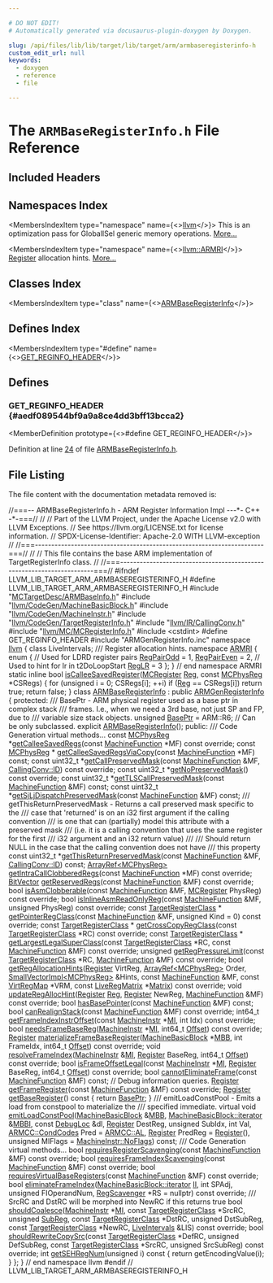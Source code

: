 ```yaml
---

# DO NOT EDIT!
# Automatically generated via docusaurus-plugin-doxygen by Doxygen.

slug: /api/files/lib/lib/target/lib/target/arm/armbaseregisterinfo-h
custom_edit_url: null
keywords:
  - doxygen
  - reference
  - file

---
```





# The `ARMBaseRegisterInfo.h` File Reference

<DoxygenPage pluginConfig={pluginConfig}>



## Included Headers

<IncludesList>
<IncludesListItem
  filePath="MCTargetDesc/ARMBaseInfo.h"
  permalink="/docs/api/files/lib/lib/target/lib/target/arm/lib/target/arm/mctargetdesc/armbaseinfo-h"
  isLocal="true" />
<IncludesListItem
  filePath="llvm/CodeGen/MachineBasicBlock.h"
  permalink="/docs/api/files/include/include/llvm/include/llvm/codegen/machinebasicblock-h"
  isLocal="true" />
<IncludesListItem
  filePath="llvm/CodeGen/MachineInstr.h"
  permalink="/docs/api/files/include/include/llvm/include/llvm/codegen/machineinstr-h"
  isLocal="true" />
<IncludesListItem
  filePath="llvm/CodeGen/TargetRegisterInfo.h"
  permalink="/docs/api/files/include/include/llvm/include/llvm/codegen/targetregisterinfo-h"
  isLocal="true" />
<IncludesListItem
  filePath="llvm/IR/CallingConv.h"
  permalink="/docs/api/files/include/include/llvm/include/llvm/ir/callingconv-h"
  isLocal="true" />
<IncludesListItem
  filePath="llvm/MC/MCRegisterInfo.h"
  permalink="/docs/api/files/include/include/llvm/include/llvm/mc/mcregisterinfo-h"
  isLocal="true" />
<IncludesListItem
  filePath="cstdint"
  permalink=""
  isLocal="false" />
<IncludesListItem
  filePath="ARMGenRegisterInfo.inc"
  permalink=""
  isLocal="true" />
</IncludesList>

## Namespaces Index

<MembersIndex>

<MembersIndexItem
  type="namespace"
  name={<><a href="/docs/api/namespaces/llvm">llvm</a></>}>
This is an optimization pass for GlobalISel generic memory operations. <a href="/docs/api/namespaces/llvm/#details">More...</a>
</MembersIndexItem>

<MembersIndexItem
  type="namespace"
  name={<><a href="/docs/api/namespaces/llvm/armri">llvm::ARMRI</a></>}>
<a href="/docs/api/classes/llvm/register">Register</a> allocation hints. <a href="/docs/api/namespaces/llvm/armri/#details">More...</a>
</MembersIndexItem>

</MembersIndex>

## Classes Index

<MembersIndex>

<MembersIndexItem
  type="class"
  name={<><a href="/docs/api/classes/llvm/armbaseregisterinfo">ARMBaseRegisterInfo</a></>}>
</MembersIndexItem>

</MembersIndex>

## Defines Index

<MembersIndex>

<MembersIndexItem
  type="#define"
  name={<><a href="#aedf089544bf9a9a8ce4dd3bff13bcca2">GET&#95;REGINFO&#95;HEADER</a></>}>
</MembersIndexItem>

</MembersIndex>


<SectionDefinition>

## Defines

### GET&#95;REGINFO&#95;HEADER {#aedf089544bf9a9a8ce4dd3bff13bcca2}

<MemberDefinition
  prototype={<>#define GET&#95;REGINFO&#95;HEADER</>}>

Definition at line <a href="#l00024">24</a> of file <a href="/docs/api/files/lib/lib/target/lib/target/arm/armbaseregisterinfo-h">ARMBaseRegisterInfo.h</a>.
</MemberDefinition>

</SectionDefinition>

## File Listing

The file content with the documentation metadata removed is:

<ProgramListing>

<Link id="l00001" /><CodeLine lineNumber="1"><Highlight kind="comment">//===-- ARMBaseRegisterInfo.h - ARM Register Information Impl ---&#42;- C++ -&#42;-===//</Highlight><Highlight kind="normal"></Highlight></CodeLine>
<Link id="l00002" /><CodeLine lineNumber="2"><Highlight kind="normal"></Highlight><Highlight kind="comment">//</Highlight><Highlight kind="normal"></Highlight></CodeLine>
<Link id="l00003" /><CodeLine lineNumber="3"><Highlight kind="normal"></Highlight><Highlight kind="comment">// Part of the LLVM Project, under the Apache License v2.0 with LLVM Exceptions.</Highlight><Highlight kind="normal"></Highlight></CodeLine>
<Link id="l00004" /><CodeLine lineNumber="4"><Highlight kind="normal"></Highlight><Highlight kind="comment">// See https://llvm.org/LICENSE.txt for license information.</Highlight><Highlight kind="normal"></Highlight></CodeLine>
<Link id="l00005" /><CodeLine lineNumber="5"><Highlight kind="normal"></Highlight><Highlight kind="comment">// SPDX-License-Identifier: Apache-2.0 WITH LLVM-exception</Highlight><Highlight kind="normal"></Highlight></CodeLine>
<Link id="l00006" /><CodeLine lineNumber="6"><Highlight kind="normal"></Highlight><Highlight kind="comment">//</Highlight><Highlight kind="normal"></Highlight></CodeLine>
<Link id="l00007" /><CodeLine lineNumber="7"><Highlight kind="normal"></Highlight><Highlight kind="comment">//===----------------------------------------------------------------------===//</Highlight><Highlight kind="normal"></Highlight></CodeLine>
<Link id="l00008" /><CodeLine lineNumber="8"><Highlight kind="normal"></Highlight><Highlight kind="comment">//</Highlight><Highlight kind="normal"></Highlight></CodeLine>
<Link id="l00009" /><CodeLine lineNumber="9"><Highlight kind="normal"></Highlight><Highlight kind="comment">// This file contains the base ARM implementation of TargetRegisterInfo class.</Highlight><Highlight kind="normal"></Highlight></CodeLine>
<Link id="l00010" /><CodeLine lineNumber="10"><Highlight kind="normal"></Highlight><Highlight kind="comment">//</Highlight><Highlight kind="normal"></Highlight></CodeLine>
<Link id="l00011" /><CodeLine lineNumber="11"><Highlight kind="normal"></Highlight><Highlight kind="comment">//===----------------------------------------------------------------------===//</Highlight><Highlight kind="normal"></Highlight></CodeLine>
<Link id="l00012" /><CodeLine lineNumber="12"><Highlight kind="normal"></Highlight></CodeLine>
<Link id="l00013" /><CodeLine lineNumber="13"><Highlight kind="normal"></Highlight><Highlight kind="preprocessor">#ifndef LLVM&#95;LIB&#95;TARGET&#95;ARM&#95;ARMBASEREGISTERINFO&#95;H</Highlight><Highlight kind="normal"></Highlight></CodeLine>
<Link id="l00014" /><CodeLine lineNumber="14"><Highlight kind="normal"></Highlight><Highlight kind="preprocessor">#define LLVM&#95;LIB&#95;TARGET&#95;ARM&#95;ARMBASEREGISTERINFO&#95;H</Highlight><Highlight kind="normal"></Highlight></CodeLine>
<Link id="l00015" /><CodeLine lineNumber="15"><Highlight kind="normal"></Highlight></CodeLine>
<Link id="l00016" /><CodeLine lineNumber="16"><Highlight kind="normal"></Highlight><Highlight kind="preprocessor">#include &quot;<a href="/docs/api/files/lib/lib/target/lib/target/arm/lib/target/arm/mctargetdesc/armbaseinfo-h">MCTargetDesc/ARMBaseInfo.h</a>&quot;</Highlight><Highlight kind="normal"></Highlight></CodeLine>
<Link id="l00017" /><CodeLine lineNumber="17"><Highlight kind="normal"></Highlight><Highlight kind="preprocessor">#include &quot;<a href="/docs/api/files/include/include/llvm/include/llvm/codegen/machinebasicblock-h">llvm/CodeGen/MachineBasicBlock.h</a>&quot;</Highlight><Highlight kind="normal"></Highlight></CodeLine>
<Link id="l00018" /><CodeLine lineNumber="18"><Highlight kind="normal"></Highlight><Highlight kind="preprocessor">#include &quot;<a href="/docs/api/files/include/include/llvm/include/llvm/codegen/machineinstr-h">llvm/CodeGen/MachineInstr.h</a>&quot;</Highlight><Highlight kind="normal"></Highlight></CodeLine>
<Link id="l00019" /><CodeLine lineNumber="19"><Highlight kind="normal"></Highlight><Highlight kind="preprocessor">#include &quot;<a href="/docs/api/files/include/include/llvm/include/llvm/codegen/targetregisterinfo-h">llvm/CodeGen/TargetRegisterInfo.h</a>&quot;</Highlight><Highlight kind="normal"></Highlight></CodeLine>
<Link id="l00020" /><CodeLine lineNumber="20"><Highlight kind="normal"></Highlight><Highlight kind="preprocessor">#include &quot;<a href="/docs/api/files/include/include/llvm/include/llvm/ir/callingconv-h">llvm/IR/CallingConv.h</a>&quot;</Highlight><Highlight kind="normal"></Highlight></CodeLine>
<Link id="l00021" /><CodeLine lineNumber="21"><Highlight kind="normal"></Highlight><Highlight kind="preprocessor">#include &quot;<a href="/docs/api/files/include/include/llvm/include/llvm/mc/mcregisterinfo-h">llvm/MC/MCRegisterInfo.h</a>&quot;</Highlight><Highlight kind="normal"></Highlight></CodeLine>
<Link id="l00022" /><CodeLine lineNumber="22"><Highlight kind="normal"></Highlight><Highlight kind="preprocessor">#include &lt;cstdint&gt;</Highlight><Highlight kind="normal"></Highlight></CodeLine>
<Link id="l00023" /><CodeLine lineNumber="23"><Highlight kind="normal"></Highlight></CodeLine>
<Link id="l00024" /><CodeLine lineNumber="24" lineLink="#aedf089544bf9a9a8ce4dd3bff13bcca2"><Highlight kind="normal"></Highlight><Highlight kind="preprocessor">#define GET&#95;REGINFO&#95;HEADER</Highlight><Highlight kind="normal"></Highlight></CodeLine>
<Link id="l00025" /><CodeLine lineNumber="25"><Highlight kind="normal"></Highlight><Highlight kind="preprocessor">#include &quot;ARMGenRegisterInfo.inc&quot;</Highlight><Highlight kind="normal"></Highlight></CodeLine>
<Link id="l00026" /><CodeLine lineNumber="26"><Highlight kind="normal"></Highlight></CodeLine>
<Link id="l00027" /><CodeLine lineNumber="27"><Highlight kind="normal"></Highlight><Highlight kind="keyword">namespace </Highlight><Highlight kind="normal"><a href="/docs/api/namespaces/llvm">llvm</a> &#123;</Highlight></CodeLine>
<Link id="l00028" /><CodeLine lineNumber="28"><Highlight kind="normal"></Highlight></CodeLine>
<Link id="l00029" /><CodeLine lineNumber="29"><Highlight kind="normal"></Highlight><Highlight kind="keyword">class </Highlight><Highlight kind="normal">LiveIntervals;</Highlight></CodeLine>
<Link id="l00030" /><CodeLine lineNumber="30"><Highlight kind="normal"></Highlight><Highlight kind="comment"></Highlight></CodeLine>
<Link id="l00031" /><CodeLine lineNumber="31"><Highlight kind="comment">/// Register allocation hints.</Highlight><Highlight kind="normal"></Highlight></CodeLine>
<Link id="l00032" /><CodeLine lineNumber="32" lineLink="/docs/api/namespaces/llvm/armri"><Highlight kind="normal"></Highlight><Highlight kind="keyword">namespace </Highlight><Highlight kind="normal"><a href="/docs/api/namespaces/llvm/armri">ARMRI</a> &#123;</Highlight></CodeLine>
<Link id="l00033" /><CodeLine lineNumber="33"><Highlight kind="normal"></Highlight></CodeLine>
<Link id="l00034" /><CodeLine lineNumber="34"><Highlight kind="normal">  </Highlight><Highlight kind="keyword">enum</Highlight><Highlight kind="normal"> &#123;</Highlight></CodeLine>
<Link id="l00035" /><CodeLine lineNumber="35"><Highlight kind="normal">    </Highlight><Highlight kind="comment">// Used for LDRD register pairs</Highlight><Highlight kind="normal"></Highlight></CodeLine>
<Link id="l00036" /><CodeLine lineNumber="36" lineLink="/docs/api/namespaces/llvm/armri/#a82ee67fc162fec9281be1b46631adcc2af83bd18d3419478667dd162f113dabb5"><Highlight kind="normal">    <a href="/docs/api/namespaces/llvm/armri/#a82ee67fc162fec9281be1b46631adcc2af83bd18d3419478667dd162f113dabb5">RegPairOdd</a>  = 1,</Highlight></CodeLine>
<Link id="l00037" /><CodeLine lineNumber="37" lineLink="/docs/api/namespaces/llvm/armri/#a82ee67fc162fec9281be1b46631adcc2a2ae32bcb4cedddc631c44e40903546ec"><Highlight kind="normal">    <a href="/docs/api/namespaces/llvm/armri/#a82ee67fc162fec9281be1b46631adcc2a2ae32bcb4cedddc631c44e40903546ec">RegPairEven</a> = 2,</Highlight></CodeLine>
<Link id="l00038" /><CodeLine lineNumber="38"><Highlight kind="normal">    </Highlight><Highlight kind="comment">// Used to hint for lr in t2DoLoopStart</Highlight><Highlight kind="normal"></Highlight></CodeLine>
<Link id="l00039" /><CodeLine lineNumber="39" lineLink="/docs/api/namespaces/llvm/armri/#a82ee67fc162fec9281be1b46631adcc2a450efd7bc999a24dcf0e793056da5958"><Highlight kind="normal">    <a href="/docs/api/namespaces/llvm/armri/#a82ee67fc162fec9281be1b46631adcc2a450efd7bc999a24dcf0e793056da5958">RegLR</a> = 3</Highlight></CodeLine>
<Link id="l00040" /><CodeLine lineNumber="40"><Highlight kind="normal">  &#125;;</Highlight></CodeLine>
<Link id="l00041" /><CodeLine lineNumber="41"><Highlight kind="normal"></Highlight></CodeLine>
<Link id="l00042" /><CodeLine lineNumber="42"><Highlight kind="normal">&#125; </Highlight><Highlight kind="comment">// end namespace ARMRI</Highlight><Highlight kind="normal"></Highlight></CodeLine>
<Link id="l00043" /><CodeLine lineNumber="43"><Highlight kind="normal"></Highlight></CodeLine>
<Link id="l00044" /><CodeLine lineNumber="44" lineLink="/docs/api/namespaces/llvm/#a54c680c694e322fc2ab1b141fa2421be"><Highlight kind="normal"></Highlight><Highlight kind="keyword">static</Highlight><Highlight kind="normal"> </Highlight><Highlight kind="keyword">inline</Highlight><Highlight kind="normal"> </Highlight><Highlight kind="keywordtype">bool</Highlight><Highlight kind="normal"> <a href="/docs/api/namespaces/llvm/#a54c680c694e322fc2ab1b141fa2421be">isCalleeSavedRegister</a>(<a href="/docs/api/classes/llvm/mcregister">MCRegister</a> <a href="/docs/api/files/lib/lib/codegen/machinesink-cpp/#a359e1ff26f6d466d927a61aae45b05c3">Reg</a>,</Highlight></CodeLine>
<Link id="l00045" /><CodeLine lineNumber="45"><Highlight kind="normal">                                         </Highlight><Highlight kind="keyword">const</Highlight><Highlight kind="normal"> <a href="/docs/api/namespaces/llvm/#aad72cfbb210808985a9dc19f4e5d8542">MCPhysReg</a> &#42;CSRegs) &#123;</Highlight></CodeLine>
<Link id="l00046" /><CodeLine lineNumber="46"><Highlight kind="normal">  </Highlight><Highlight kind="keywordflow">for</Highlight><Highlight kind="normal"> (</Highlight><Highlight kind="keywordtype">unsigned</Highlight><Highlight kind="normal"> i = 0; CSRegs&#91;i&#93;; ++i)</Highlight></CodeLine>
<Link id="l00047" /><CodeLine lineNumber="47"><Highlight kind="normal">    </Highlight><Highlight kind="keywordflow">if</Highlight><Highlight kind="normal"> (<a href="/docs/api/files/lib/lib/codegen/machinesink-cpp/#a359e1ff26f6d466d927a61aae45b05c3">Reg</a> == CSRegs&#91;i&#93;)</Highlight></CodeLine>
<Link id="l00048" /><CodeLine lineNumber="48"><Highlight kind="normal">      </Highlight><Highlight kind="keywordflow">return</Highlight><Highlight kind="normal"> </Highlight><Highlight kind="keyword">true</Highlight><Highlight kind="normal">;</Highlight></CodeLine>
<Link id="l00049" /><CodeLine lineNumber="49"><Highlight kind="normal">  </Highlight><Highlight kind="keywordflow">return</Highlight><Highlight kind="normal"> </Highlight><Highlight kind="keyword">false</Highlight><Highlight kind="normal">;</Highlight></CodeLine>
<Link id="l00050" /><CodeLine lineNumber="50"><Highlight kind="normal">&#125;</Highlight></CodeLine>
<Link id="l00051" /><CodeLine lineNumber="51"><Highlight kind="normal"></Highlight></CodeLine>
<Link id="l00052" /><CodeLine lineNumber="52" lineLink="/docs/api/classes/llvm/armbaseregisterinfo"><Highlight kind="normal"></Highlight><Highlight kind="keyword">class </Highlight><Highlight kind="normal"><a href="/docs/api/classes/llvm/armbaseregisterinfo/#a2ab05262ecfea64a231a017677192927">ARMBaseRegisterInfo</a> : </Highlight><Highlight kind="keyword">public</Highlight><Highlight kind="normal"> <a href="/docs/api/classes/armgenregisterinfo">ARMGenRegisterInfo</a> &#123;</Highlight></CodeLine>
<Link id="l00053" /><CodeLine lineNumber="53"><Highlight kind="normal"></Highlight><Highlight kind="keyword">protected</Highlight><Highlight kind="normal">:</Highlight><Highlight kind="comment"></Highlight></CodeLine>
<Link id="l00054" /><CodeLine lineNumber="54"><Highlight kind="comment">  /// BasePtr - ARM physical register used as a base ptr in complex stack</Highlight></CodeLine>
<Link id="l00055" /><CodeLine lineNumber="55"><Highlight kind="comment">  /// frames. I.e., when we need a 3rd base, not just SP and FP, due to</Highlight></CodeLine>
<Link id="l00056" /><CodeLine lineNumber="56"><Highlight kind="comment">  /// variable size stack objects.</Highlight><Highlight kind="normal"></Highlight></CodeLine>
<Link id="l00057" /><CodeLine lineNumber="57" lineLink="/docs/api/classes/llvm/armbaseregisterinfo/#ad7d3d20d0e64bd376f5dd31b1ffc716f"><Highlight kind="normal">  </Highlight><Highlight kind="keywordtype">unsigned</Highlight><Highlight kind="normal"> <a href="/docs/api/classes/llvm/armbaseregisterinfo/#ad7d3d20d0e64bd376f5dd31b1ffc716f">BasePtr</a> = ARM::R6;</Highlight></CodeLine>
<Link id="l00058" /><CodeLine lineNumber="58"><Highlight kind="normal"></Highlight></CodeLine>
<Link id="l00059" /><CodeLine lineNumber="59"><Highlight kind="normal">  </Highlight><Highlight kind="comment">// Can be only subclassed.</Highlight><Highlight kind="normal"></Highlight></CodeLine>
<Link id="l00060" /><CodeLine lineNumber="60"><Highlight kind="normal">  </Highlight><Highlight kind="keyword">explicit</Highlight><Highlight kind="normal"> <a href="/docs/api/classes/llvm/armbaseregisterinfo/#a2ab05262ecfea64a231a017677192927">ARMBaseRegisterInfo</a>();</Highlight></CodeLine>
<Link id="l00061" /><CodeLine lineNumber="61"><Highlight kind="normal"></Highlight></CodeLine>
<Link id="l00062" /><CodeLine lineNumber="62"><Highlight kind="normal"></Highlight><Highlight kind="keyword">public</Highlight><Highlight kind="normal">:</Highlight><Highlight kind="comment"></Highlight></CodeLine>
<Link id="l00063" /><CodeLine lineNumber="63"><Highlight kind="comment">  /// Code Generation virtual methods...</Highlight><Highlight kind="normal"></Highlight></CodeLine>
<Link id="l00064" /><CodeLine lineNumber="64"><Highlight kind="normal">  </Highlight><Highlight kind="keyword">const</Highlight><Highlight kind="normal"> <a href="/docs/api/namespaces/llvm/#aad72cfbb210808985a9dc19f4e5d8542">MCPhysReg</a> &#42;<a href="/docs/api/classes/llvm/armbaseregisterinfo/#a8ae827683289cd88fddbe641f8608b9b">getCalleeSavedRegs</a>(</Highlight><Highlight kind="keyword">const</Highlight><Highlight kind="normal"> <a href="/docs/api/classes/llvm/machinefunction">MachineFunction</a> &#42;MF) </Highlight><Highlight kind="keyword">const override</Highlight><Highlight kind="normal">;</Highlight></CodeLine>
<Link id="l00065" /><CodeLine lineNumber="65"><Highlight kind="normal">  </Highlight><Highlight kind="keyword">const</Highlight><Highlight kind="normal"> <a href="/docs/api/namespaces/llvm/#aad72cfbb210808985a9dc19f4e5d8542">MCPhysReg</a> &#42;</Highlight></CodeLine>
<Link id="l00066" /><CodeLine lineNumber="66"><Highlight kind="normal">  <a href="/docs/api/classes/llvm/armbaseregisterinfo/#ae538c50015c12adeb2477f4ee4b6d2f8">getCalleeSavedRegsViaCopy</a>(</Highlight><Highlight kind="keyword">const</Highlight><Highlight kind="normal"> <a href="/docs/api/classes/llvm/machinefunction">MachineFunction</a> &#42;MF) </Highlight><Highlight kind="keyword">const</Highlight><Highlight kind="normal">;</Highlight></CodeLine>
<Link id="l00067" /><CodeLine lineNumber="67"><Highlight kind="normal">  </Highlight><Highlight kind="keyword">const</Highlight><Highlight kind="normal"> uint32&#95;t &#42;<a href="/docs/api/classes/llvm/armbaseregisterinfo/#abb9d03a862069b7f3c4f446e0be8b826">getCallPreservedMask</a>(</Highlight><Highlight kind="keyword">const</Highlight><Highlight kind="normal"> <a href="/docs/api/classes/llvm/machinefunction">MachineFunction</a> &amp;MF,</Highlight></CodeLine>
<Link id="l00068" /><CodeLine lineNumber="68"><Highlight kind="normal">                                       <a href="/docs/api/namespaces/llvm/callingconv/#abdf8cf606905c10634e831390981b0ed">CallingConv::ID</a>) </Highlight><Highlight kind="keyword">const override</Highlight><Highlight kind="normal">;</Highlight></CodeLine>
<Link id="l00069" /><CodeLine lineNumber="69"><Highlight kind="normal">  </Highlight><Highlight kind="keyword">const</Highlight><Highlight kind="normal"> uint32&#95;t &#42;<a href="/docs/api/classes/llvm/armbaseregisterinfo/#a2ff75e03dd1389eb5ee642d134e15caf">getNoPreservedMask</a>() </Highlight><Highlight kind="keyword">const override</Highlight><Highlight kind="normal">;</Highlight></CodeLine>
<Link id="l00070" /><CodeLine lineNumber="70"><Highlight kind="normal">  </Highlight><Highlight kind="keyword">const</Highlight><Highlight kind="normal"> uint32&#95;t &#42;<a href="/docs/api/classes/llvm/armbaseregisterinfo/#ac429f32d6cfbb8ea856855221d7b0324">getTLSCallPreservedMask</a>(</Highlight><Highlight kind="keyword">const</Highlight><Highlight kind="normal"> <a href="/docs/api/classes/llvm/machinefunction">MachineFunction</a> &amp;MF) </Highlight><Highlight kind="keyword">const</Highlight><Highlight kind="normal">;</Highlight></CodeLine>
<Link id="l00071" /><CodeLine lineNumber="71"><Highlight kind="normal">  </Highlight><Highlight kind="keyword">const</Highlight><Highlight kind="normal"> uint32&#95;t &#42;<a href="/docs/api/classes/llvm/armbaseregisterinfo/#a5e55ddeb12d25d6b87b3237661967c62">getSjLjDispatchPreservedMask</a>(</Highlight><Highlight kind="keyword">const</Highlight><Highlight kind="normal"> <a href="/docs/api/classes/llvm/machinefunction">MachineFunction</a> &amp;MF) </Highlight><Highlight kind="keyword">const</Highlight><Highlight kind="normal">;</Highlight></CodeLine>
<Link id="l00072" /><CodeLine lineNumber="72"><Highlight kind="normal"></Highlight><Highlight kind="comment"></Highlight></CodeLine>
<Link id="l00073" /><CodeLine lineNumber="73"><Highlight kind="comment">  /// getThisReturnPreservedMask - Returns a call preserved mask specific to the</Highlight></CodeLine>
<Link id="l00074" /><CodeLine lineNumber="74"><Highlight kind="comment">  /// case that &#39;returned&#39; is on an i32 first argument if the calling convention</Highlight></CodeLine>
<Link id="l00075" /><CodeLine lineNumber="75"><Highlight kind="comment">  /// is one that can (partially) model this attribute with a preserved mask</Highlight></CodeLine>
<Link id="l00076" /><CodeLine lineNumber="76"><Highlight kind="comment">  /// (i.e. it is a calling convention that uses the same register for the first</Highlight></CodeLine>
<Link id="l00077" /><CodeLine lineNumber="77"><Highlight kind="comment">  /// i32 argument and an i32 return value)</Highlight></CodeLine>
<Link id="l00078" /><CodeLine lineNumber="78"><Highlight kind="comment">  ///</Highlight></CodeLine>
<Link id="l00079" /><CodeLine lineNumber="79"><Highlight kind="comment">  /// Should return NULL in the case that the calling convention does not have</Highlight></CodeLine>
<Link id="l00080" /><CodeLine lineNumber="80"><Highlight kind="comment">  /// this property</Highlight><Highlight kind="normal"></Highlight></CodeLine>
<Link id="l00081" /><CodeLine lineNumber="81"><Highlight kind="normal">  </Highlight><Highlight kind="keyword">const</Highlight><Highlight kind="normal"> uint32&#95;t &#42;<a href="/docs/api/classes/llvm/armbaseregisterinfo/#aee22c8e9e9eb4ac9413ce2adf676379c">getThisReturnPreservedMask</a>(</Highlight><Highlight kind="keyword">const</Highlight><Highlight kind="normal"> <a href="/docs/api/classes/llvm/machinefunction">MachineFunction</a> &amp;MF,</Highlight></CodeLine>
<Link id="l00082" /><CodeLine lineNumber="82"><Highlight kind="normal">                                             <a href="/docs/api/namespaces/llvm/callingconv/#abdf8cf606905c10634e831390981b0ed">CallingConv::ID</a>) </Highlight><Highlight kind="keyword">const</Highlight><Highlight kind="normal">;</Highlight></CodeLine>
<Link id="l00083" /><CodeLine lineNumber="83"><Highlight kind="normal"></Highlight></CodeLine>
<Link id="l00084" /><CodeLine lineNumber="84"><Highlight kind="normal">  <a href="/docs/api/classes/llvm/arrayref">ArrayRef&lt;MCPhysReg&gt;</a></Highlight></CodeLine>
<Link id="l00085" /><CodeLine lineNumber="85"><Highlight kind="normal">  <a href="/docs/api/classes/llvm/armbaseregisterinfo/#adfe29209cd2ac4c05d0f3739ec62d4fe">getIntraCallClobberedRegs</a>(</Highlight><Highlight kind="keyword">const</Highlight><Highlight kind="normal"> <a href="/docs/api/classes/llvm/machinefunction">MachineFunction</a> &#42;MF) </Highlight><Highlight kind="keyword">const override</Highlight><Highlight kind="normal">;</Highlight></CodeLine>
<Link id="l00086" /><CodeLine lineNumber="86"><Highlight kind="normal"></Highlight></CodeLine>
<Link id="l00087" /><CodeLine lineNumber="87"><Highlight kind="normal">  <a href="/docs/api/classes/llvm/bitvector">BitVector</a> <a href="/docs/api/classes/llvm/armbaseregisterinfo/#a185c9e3a52cfad64d466568e38c70308">getReservedRegs</a>(</Highlight><Highlight kind="keyword">const</Highlight><Highlight kind="normal"> <a href="/docs/api/classes/llvm/machinefunction">MachineFunction</a> &amp;MF) </Highlight><Highlight kind="keyword">const override</Highlight><Highlight kind="normal">;</Highlight></CodeLine>
<Link id="l00088" /><CodeLine lineNumber="88"><Highlight kind="normal">  </Highlight><Highlight kind="keywordtype">bool</Highlight><Highlight kind="normal"> <a href="/docs/api/classes/llvm/armbaseregisterinfo/#ab20d327887091b2623315d7154f115a2">isAsmClobberable</a>(</Highlight><Highlight kind="keyword">const</Highlight><Highlight kind="normal"> <a href="/docs/api/classes/llvm/machinefunction">MachineFunction</a> &amp;MF,</Highlight></CodeLine>
<Link id="l00089" /><CodeLine lineNumber="89"><Highlight kind="normal">                       <a href="/docs/api/classes/llvm/mcregister">MCRegister</a> PhysReg) </Highlight><Highlight kind="keyword">const override</Highlight><Highlight kind="normal">;</Highlight></CodeLine>
<Link id="l00090" /><CodeLine lineNumber="90"><Highlight kind="normal">  </Highlight><Highlight kind="keywordtype">bool</Highlight><Highlight kind="normal"> <a href="/docs/api/classes/llvm/armbaseregisterinfo/#adb3bbd8da3d2794c25c551a779fef663">isInlineAsmReadOnlyReg</a>(</Highlight><Highlight kind="keyword">const</Highlight><Highlight kind="normal"> <a href="/docs/api/classes/llvm/machinefunction">MachineFunction</a> &amp;MF,</Highlight></CodeLine>
<Link id="l00091" /><CodeLine lineNumber="91"><Highlight kind="normal">                              </Highlight><Highlight kind="keywordtype">unsigned</Highlight><Highlight kind="normal"> PhysReg) </Highlight><Highlight kind="keyword">const override</Highlight><Highlight kind="normal">;</Highlight></CodeLine>
<Link id="l00092" /><CodeLine lineNumber="92"><Highlight kind="normal"></Highlight></CodeLine>
<Link id="l00093" /><CodeLine lineNumber="93"><Highlight kind="normal">  </Highlight><Highlight kind="keyword">const</Highlight><Highlight kind="normal"> <a href="/docs/api/classes/llvm/targetregisterclass">TargetRegisterClass</a> &#42;</Highlight></CodeLine>
<Link id="l00094" /><CodeLine lineNumber="94"><Highlight kind="normal">  <a href="/docs/api/classes/llvm/armbaseregisterinfo/#ac941eb7de76a190c2cf9c3957f716e46">getPointerRegClass</a>(</Highlight><Highlight kind="keyword">const</Highlight><Highlight kind="normal"> <a href="/docs/api/classes/llvm/machinefunction">MachineFunction</a> &amp;MF,</Highlight></CodeLine>
<Link id="l00095" /><CodeLine lineNumber="95"><Highlight kind="normal">                     </Highlight><Highlight kind="keywordtype">unsigned</Highlight><Highlight kind="normal"> Kind = 0) </Highlight><Highlight kind="keyword">const override</Highlight><Highlight kind="normal">;</Highlight></CodeLine>
<Link id="l00096" /><CodeLine lineNumber="96"><Highlight kind="normal">  </Highlight><Highlight kind="keyword">const</Highlight><Highlight kind="normal"> <a href="/docs/api/classes/llvm/targetregisterclass">TargetRegisterClass</a> &#42;</Highlight></CodeLine>
<Link id="l00097" /><CodeLine lineNumber="97"><Highlight kind="normal">  <a href="/docs/api/classes/llvm/armbaseregisterinfo/#ae0f82d201deb3b2ab7fc56508761c752">getCrossCopyRegClass</a>(</Highlight><Highlight kind="keyword">const</Highlight><Highlight kind="normal"> <a href="/docs/api/classes/llvm/targetregisterclass">TargetRegisterClass</a> &#42;RC) </Highlight><Highlight kind="keyword">const override</Highlight><Highlight kind="normal">;</Highlight></CodeLine>
<Link id="l00098" /><CodeLine lineNumber="98"><Highlight kind="normal"></Highlight></CodeLine>
<Link id="l00099" /><CodeLine lineNumber="99"><Highlight kind="normal">  </Highlight><Highlight kind="keyword">const</Highlight><Highlight kind="normal"> <a href="/docs/api/classes/llvm/targetregisterclass">TargetRegisterClass</a> &#42;</Highlight></CodeLine>
<Link id="l00100" /><CodeLine lineNumber="100"><Highlight kind="normal">  <a href="/docs/api/classes/llvm/armbaseregisterinfo/#a7d9301f2db70078a258c683a1046f569">getLargestLegalSuperClass</a>(</Highlight><Highlight kind="keyword">const</Highlight><Highlight kind="normal"> <a href="/docs/api/classes/llvm/targetregisterclass">TargetRegisterClass</a> &#42;RC,</Highlight></CodeLine>
<Link id="l00101" /><CodeLine lineNumber="101"><Highlight kind="normal">                            </Highlight><Highlight kind="keyword">const</Highlight><Highlight kind="normal"> <a href="/docs/api/classes/llvm/machinefunction">MachineFunction</a> &amp;MF) </Highlight><Highlight kind="keyword">const override</Highlight><Highlight kind="normal">;</Highlight></CodeLine>
<Link id="l00102" /><CodeLine lineNumber="102"><Highlight kind="normal"></Highlight></CodeLine>
<Link id="l00103" /><CodeLine lineNumber="103"><Highlight kind="normal">  </Highlight><Highlight kind="keywordtype">unsigned</Highlight><Highlight kind="normal"> <a href="/docs/api/classes/llvm/armbaseregisterinfo/#afe522c5b4605ba12fa3167e7959b6645">getRegPressureLimit</a>(</Highlight><Highlight kind="keyword">const</Highlight><Highlight kind="normal"> <a href="/docs/api/classes/llvm/targetregisterclass">TargetRegisterClass</a> &#42;RC,</Highlight></CodeLine>
<Link id="l00104" /><CodeLine lineNumber="104"><Highlight kind="normal">                               <a href="/docs/api/classes/llvm/machinefunction">MachineFunction</a> &amp;MF) </Highlight><Highlight kind="keyword">const override</Highlight><Highlight kind="normal">;</Highlight></CodeLine>
<Link id="l00105" /><CodeLine lineNumber="105"><Highlight kind="normal"></Highlight></CodeLine>
<Link id="l00106" /><CodeLine lineNumber="106"><Highlight kind="normal">  </Highlight><Highlight kind="keywordtype">bool</Highlight><Highlight kind="normal"> <a href="/docs/api/classes/llvm/armbaseregisterinfo/#a77b81cc14aafd09d0e380b123cd06d51">getRegAllocationHints</a>(<a href="/docs/api/classes/llvm/register">Register</a> VirtReg, <a href="/docs/api/classes/llvm/arrayref">ArrayRef&lt;MCPhysReg&gt;</a> Order,</Highlight></CodeLine>
<Link id="l00107" /><CodeLine lineNumber="107"><Highlight kind="normal">                             <a href="/docs/api/classes/llvm/smallvectorimpl">SmallVectorImpl&lt;MCPhysReg&gt;</a> &amp;Hints,</Highlight></CodeLine>
<Link id="l00108" /><CodeLine lineNumber="108"><Highlight kind="normal">                             </Highlight><Highlight kind="keyword">const</Highlight><Highlight kind="normal"> <a href="/docs/api/classes/llvm/machinefunction">MachineFunction</a> &amp;MF, </Highlight><Highlight kind="keyword">const</Highlight><Highlight kind="normal"> <a href="/docs/api/classes/llvm/virtregmap">VirtRegMap</a> &#42;VRM,</Highlight></CodeLine>
<Link id="l00109" /><CodeLine lineNumber="109"><Highlight kind="normal">                             </Highlight><Highlight kind="keyword">const</Highlight><Highlight kind="normal"> <a href="/docs/api/classes/llvm/liveregmatrix">LiveRegMatrix</a> &#42;<a href="/docs/api/files/lib/lib/codegen/liveregmatrix-cpp/#a8989acb71bd355e02bcf3a930b5e54ea">Matrix</a>) </Highlight><Highlight kind="keyword">const override</Highlight><Highlight kind="normal">;</Highlight></CodeLine>
<Link id="l00110" /><CodeLine lineNumber="110"><Highlight kind="normal"></Highlight></CodeLine>
<Link id="l00111" /><CodeLine lineNumber="111"><Highlight kind="normal">  </Highlight><Highlight kind="keywordtype">void</Highlight><Highlight kind="normal"> <a href="/docs/api/classes/llvm/armbaseregisterinfo/#a2e4e7b801f3b166aebe037d065fa6923">updateRegAllocHint</a>(<a href="/docs/api/classes/llvm/register">Register</a> <a href="/docs/api/files/lib/lib/codegen/machinesink-cpp/#a359e1ff26f6d466d927a61aae45b05c3">Reg</a>, <a href="/docs/api/classes/llvm/register">Register</a> NewReg,</Highlight></CodeLine>
<Link id="l00112" /><CodeLine lineNumber="112"><Highlight kind="normal">                          <a href="/docs/api/classes/llvm/machinefunction">MachineFunction</a> &amp;MF) </Highlight><Highlight kind="keyword">const override</Highlight><Highlight kind="normal">;</Highlight></CodeLine>
<Link id="l00113" /><CodeLine lineNumber="113"><Highlight kind="normal"></Highlight></CodeLine>
<Link id="l00114" /><CodeLine lineNumber="114"><Highlight kind="normal">  </Highlight><Highlight kind="keywordtype">bool</Highlight><Highlight kind="normal"> <a href="/docs/api/classes/llvm/armbaseregisterinfo/#a0e2ca33d941092c36d88209114f6fa8f">hasBasePointer</a>(</Highlight><Highlight kind="keyword">const</Highlight><Highlight kind="normal"> <a href="/docs/api/classes/llvm/machinefunction">MachineFunction</a> &amp;MF) </Highlight><Highlight kind="keyword">const</Highlight><Highlight kind="normal">;</Highlight></CodeLine>
<Link id="l00115" /><CodeLine lineNumber="115"><Highlight kind="normal"></Highlight></CodeLine>
<Link id="l00116" /><CodeLine lineNumber="116"><Highlight kind="normal">  </Highlight><Highlight kind="keywordtype">bool</Highlight><Highlight kind="normal"> <a href="/docs/api/classes/llvm/armbaseregisterinfo/#aee75d3e9f0900bee26680be79a90f9a3">canRealignStack</a>(</Highlight><Highlight kind="keyword">const</Highlight><Highlight kind="normal"> <a href="/docs/api/classes/llvm/machinefunction">MachineFunction</a> &amp;MF) </Highlight><Highlight kind="keyword">const override</Highlight><Highlight kind="normal">;</Highlight></CodeLine>
<Link id="l00117" /><CodeLine lineNumber="117"><Highlight kind="normal">  int64&#95;t <a href="/docs/api/classes/llvm/armbaseregisterinfo/#a235a0e236caca418542d097c0f0fca9c">getFrameIndexInstrOffset</a>(</Highlight><Highlight kind="keyword">const</Highlight><Highlight kind="normal"> <a href="/docs/api/classes/llvm/machineinstr">MachineInstr</a> &#42;<a href="/docs/api/files/lib/lib/codegen/lib/codegen/globalisel/irtranslator-cpp/#abe44dfdea65b4f7e11e0a608ab708b76">MI</a>,</Highlight></CodeLine>
<Link id="l00118" /><CodeLine lineNumber="118"><Highlight kind="normal">                                   </Highlight><Highlight kind="keywordtype">int</Highlight><Highlight kind="normal"> Idx) </Highlight><Highlight kind="keyword">const override</Highlight><Highlight kind="normal">;</Highlight></CodeLine>
<Link id="l00119" /><CodeLine lineNumber="119"><Highlight kind="normal">  </Highlight><Highlight kind="keywordtype">bool</Highlight><Highlight kind="normal"> <a href="/docs/api/classes/llvm/armbaseregisterinfo/#ae7508374329448fb4210c15d9cc79ad7">needsFrameBaseReg</a>(<a href="/docs/api/classes/llvm/machineinstr">MachineInstr</a> &#42;<a href="/docs/api/files/lib/lib/codegen/lib/codegen/globalisel/irtranslator-cpp/#abe44dfdea65b4f7e11e0a608ab708b76">MI</a>, int64&#95;t <a href="/docs/api/namespaces/llvm/#a05f5b9a11bdcc5feba62899f95dcf878a3134224cba2545bc57954d3b072aebb4">Offset</a>) </Highlight><Highlight kind="keyword">const override</Highlight><Highlight kind="normal">;</Highlight></CodeLine>
<Link id="l00120" /><CodeLine lineNumber="120"><Highlight kind="normal">  <a href="/docs/api/classes/llvm/register">Register</a> <a href="/docs/api/classes/llvm/armbaseregisterinfo/#ac02c01e89c0ac7acc53bb50aeac772ac">materializeFrameBaseRegister</a>(<a href="/docs/api/classes/llvm/machinebasicblock">MachineBasicBlock</a> &#42;<a href="/docs/api/files/lib/lib/target/lib/target/arm/armslshardening-cpp/#a5958512eae2979bd2eb383977996a600">MBB</a>, </Highlight><Highlight kind="keywordtype">int</Highlight><Highlight kind="normal"> FrameIdx,</Highlight></CodeLine>
<Link id="l00121" /><CodeLine lineNumber="121"><Highlight kind="normal">                                        int64&#95;t <a href="/docs/api/namespaces/llvm/#a05f5b9a11bdcc5feba62899f95dcf878a3134224cba2545bc57954d3b072aebb4">Offset</a>) </Highlight><Highlight kind="keyword">const override</Highlight><Highlight kind="normal">;</Highlight></CodeLine>
<Link id="l00122" /><CodeLine lineNumber="122"><Highlight kind="normal">  </Highlight><Highlight kind="keywordtype">void</Highlight><Highlight kind="normal"> <a href="/docs/api/classes/llvm/armbaseregisterinfo/#ac69f26dc070e18750b9974aaa24565ed">resolveFrameIndex</a>(<a href="/docs/api/classes/llvm/machineinstr">MachineInstr</a> &amp;<a href="/docs/api/files/lib/lib/codegen/lib/codegen/globalisel/irtranslator-cpp/#abe44dfdea65b4f7e11e0a608ab708b76">MI</a>, <a href="/docs/api/classes/llvm/register">Register</a> BaseReg,</Highlight></CodeLine>
<Link id="l00123" /><CodeLine lineNumber="123"><Highlight kind="normal">                         int64&#95;t <a href="/docs/api/namespaces/llvm/#a05f5b9a11bdcc5feba62899f95dcf878a3134224cba2545bc57954d3b072aebb4">Offset</a>) </Highlight><Highlight kind="keyword">const override</Highlight><Highlight kind="normal">;</Highlight></CodeLine>
<Link id="l00124" /><CodeLine lineNumber="124"><Highlight kind="normal">  </Highlight><Highlight kind="keywordtype">bool</Highlight><Highlight kind="normal"> <a href="/docs/api/classes/llvm/armbaseregisterinfo/#a0f78fc5fd7a7ad8a92ce3a0ba77aecf4">isFrameOffsetLegal</a>(</Highlight><Highlight kind="keyword">const</Highlight><Highlight kind="normal"> <a href="/docs/api/classes/llvm/machineinstr">MachineInstr</a> &#42;<a href="/docs/api/files/lib/lib/codegen/lib/codegen/globalisel/irtranslator-cpp/#abe44dfdea65b4f7e11e0a608ab708b76">MI</a>, <a href="/docs/api/classes/llvm/register">Register</a> BaseReg,</Highlight></CodeLine>
<Link id="l00125" /><CodeLine lineNumber="125"><Highlight kind="normal">                          int64&#95;t <a href="/docs/api/namespaces/llvm/#a05f5b9a11bdcc5feba62899f95dcf878a3134224cba2545bc57954d3b072aebb4">Offset</a>) </Highlight><Highlight kind="keyword">const override</Highlight><Highlight kind="normal">;</Highlight></CodeLine>
<Link id="l00126" /><CodeLine lineNumber="126"><Highlight kind="normal"></Highlight></CodeLine>
<Link id="l00127" /><CodeLine lineNumber="127"><Highlight kind="normal">  </Highlight><Highlight kind="keywordtype">bool</Highlight><Highlight kind="normal"> <a href="/docs/api/classes/llvm/armbaseregisterinfo/#aa0eb9ad617a055468d105965502662c5">cannotEliminateFrame</a>(</Highlight><Highlight kind="keyword">const</Highlight><Highlight kind="normal"> <a href="/docs/api/classes/llvm/machinefunction">MachineFunction</a> &amp;MF) </Highlight><Highlight kind="keyword">const</Highlight><Highlight kind="normal">;</Highlight></CodeLine>
<Link id="l00128" /><CodeLine lineNumber="128"><Highlight kind="normal"></Highlight></CodeLine>
<Link id="l00129" /><CodeLine lineNumber="129"><Highlight kind="normal">  </Highlight><Highlight kind="comment">// Debug information queries.</Highlight><Highlight kind="normal"></Highlight></CodeLine>
<Link id="l00130" /><CodeLine lineNumber="130"><Highlight kind="normal">  <a href="/docs/api/classes/llvm/register">Register</a> <a href="/docs/api/classes/llvm/armbaseregisterinfo/#ab064b648d7048dcfa869dc4021c54859">getFrameRegister</a>(</Highlight><Highlight kind="keyword">const</Highlight><Highlight kind="normal"> <a href="/docs/api/classes/llvm/machinefunction">MachineFunction</a> &amp;MF) </Highlight><Highlight kind="keyword">const override</Highlight><Highlight kind="normal">;</Highlight></CodeLine>
<Link id="l00131" /><CodeLine lineNumber="131" lineLink="/docs/api/classes/llvm/armbaseregisterinfo/#afffd40779f75bf01f506173853995976"><Highlight kind="normal">  <a href="/docs/api/classes/llvm/register">Register</a> <a href="/docs/api/classes/llvm/armbaseregisterinfo/#afffd40779f75bf01f506173853995976">getBaseRegister</a>()</Highlight><Highlight kind="keyword"> const </Highlight><Highlight kind="normal">&#123; </Highlight><Highlight kind="keywordflow">return</Highlight><Highlight kind="normal"> <a href="/docs/api/classes/llvm/armbaseregisterinfo/#ad7d3d20d0e64bd376f5dd31b1ffc716f">BasePtr</a>; &#125;</Highlight></CodeLine>
<Link id="l00132" /><CodeLine lineNumber="132"><Highlight kind="normal"></Highlight><Highlight kind="comment"></Highlight></CodeLine>
<Link id="l00133" /><CodeLine lineNumber="133"><Highlight kind="comment">  /// emitLoadConstPool - Emits a load from constpool to materialize the</Highlight></CodeLine>
<Link id="l00134" /><CodeLine lineNumber="134"><Highlight kind="comment">  /// specified immediate.</Highlight><Highlight kind="normal"></Highlight></CodeLine>
<Link id="l00135" /><CodeLine lineNumber="135"><Highlight kind="normal">  </Highlight><Highlight kind="keyword">virtual</Highlight><Highlight kind="normal"> </Highlight><Highlight kind="keywordtype">void</Highlight><Highlight kind="normal"></Highlight></CodeLine>
<Link id="l00136" /><CodeLine lineNumber="136"><Highlight kind="normal">  <a href="/docs/api/classes/llvm/armbaseregisterinfo/#a5e4563cae7f10b41cdff9a61f1f6aaab">emitLoadConstPool</a>(<a href="/docs/api/classes/llvm/machinebasicblock">MachineBasicBlock</a> &amp;<a href="/docs/api/files/lib/lib/target/lib/target/arm/armslshardening-cpp/#a5958512eae2979bd2eb383977996a600">MBB</a>, <a href="/docs/api/classes/llvm/machinebasicblock/#ae34c996b58df9b9ce6695a0c8b70c533">MachineBasicBlock::iterator</a> &amp;<a href="/docs/api/files/lib/lib/target/lib/target/arm/armslshardening-cpp/#ad5f691fdc1a09aaf6df5fef958b35a3d">MBBI</a>,</Highlight></CodeLine>
<Link id="l00137" /><CodeLine lineNumber="137"><Highlight kind="normal">                    </Highlight><Highlight kind="keyword">const</Highlight><Highlight kind="normal"> <a href="/docs/api/classes/llvm/debugloc">DebugLoc</a> &amp;dl, <a href="/docs/api/classes/llvm/register">Register</a> DestReg, </Highlight><Highlight kind="keywordtype">unsigned</Highlight><Highlight kind="normal"> SubIdx,</Highlight></CodeLine>
<Link id="l00138" /><CodeLine lineNumber="138"><Highlight kind="normal">                    </Highlight><Highlight kind="keywordtype">int</Highlight><Highlight kind="normal"> Val, <a href="/docs/api/namespaces/llvm/armcc/#ac8391dd6b8083baa870dee5142ff22b6">ARMCC::CondCodes</a> Pred = <a href="/docs/api/namespaces/llvm/armcc/#ac8391dd6b8083baa870dee5142ff22b6a8b2ef77967dee1220cc6ee5aee595e11">ARMCC::AL</a>,</Highlight></CodeLine>
<Link id="l00139" /><CodeLine lineNumber="139"><Highlight kind="normal">                    <a href="/docs/api/classes/llvm/register">Register</a> PredReg = <a href="/docs/api/files/lib/lib/transforms/lib/transforms/utils/mem2reg-cpp/#a6fde3eb6ca09ddf2fd76432176d817bb">Register</a>(),</Highlight></CodeLine>
<Link id="l00140" /><CodeLine lineNumber="140"><Highlight kind="normal">                    </Highlight><Highlight kind="keywordtype">unsigned</Highlight><Highlight kind="normal"> MIFlags = <a href="/docs/api/classes/llvm/machineinstr/#aafacf84de1cb994a92dc045f4aa1d518a75967179a013c48b7d5b1690cb0b47cc">MachineInstr::NoFlags</a>) </Highlight><Highlight kind="keyword">const</Highlight><Highlight kind="normal">;</Highlight></CodeLine>
<Link id="l00141" /><CodeLine lineNumber="141"><Highlight kind="normal"></Highlight><Highlight kind="comment"></Highlight></CodeLine>
<Link id="l00142" /><CodeLine lineNumber="142"><Highlight kind="comment">  /// Code Generation virtual methods...</Highlight><Highlight kind="normal"></Highlight></CodeLine>
<Link id="l00143" /><CodeLine lineNumber="143"><Highlight kind="normal">  </Highlight><Highlight kind="keywordtype">bool</Highlight><Highlight kind="normal"> <a href="/docs/api/classes/llvm/armbaseregisterinfo/#ac25ab1983ee8331e6281acb26981712a">requiresRegisterScavenging</a>(</Highlight><Highlight kind="keyword">const</Highlight><Highlight kind="normal"> <a href="/docs/api/classes/llvm/machinefunction">MachineFunction</a> &amp;MF) </Highlight><Highlight kind="keyword">const override</Highlight><Highlight kind="normal">;</Highlight></CodeLine>
<Link id="l00144" /><CodeLine lineNumber="144"><Highlight kind="normal"></Highlight></CodeLine>
<Link id="l00145" /><CodeLine lineNumber="145"><Highlight kind="normal">  </Highlight><Highlight kind="keywordtype">bool</Highlight><Highlight kind="normal"> <a href="/docs/api/classes/llvm/armbaseregisterinfo/#aff38ab5d18db335f91dd3fe93ff4014d">requiresFrameIndexScavenging</a>(</Highlight><Highlight kind="keyword">const</Highlight><Highlight kind="normal"> <a href="/docs/api/classes/llvm/machinefunction">MachineFunction</a> &amp;MF) </Highlight><Highlight kind="keyword">const override</Highlight><Highlight kind="normal">;</Highlight></CodeLine>
<Link id="l00146" /><CodeLine lineNumber="146"><Highlight kind="normal"></Highlight></CodeLine>
<Link id="l00147" /><CodeLine lineNumber="147"><Highlight kind="normal">  </Highlight><Highlight kind="keywordtype">bool</Highlight><Highlight kind="normal"> <a href="/docs/api/classes/llvm/armbaseregisterinfo/#a4ab4194265d15e3af4f75a6630321156">requiresVirtualBaseRegisters</a>(</Highlight><Highlight kind="keyword">const</Highlight><Highlight kind="normal"> <a href="/docs/api/classes/llvm/machinefunction">MachineFunction</a> &amp;MF) </Highlight><Highlight kind="keyword">const override</Highlight><Highlight kind="normal">;</Highlight></CodeLine>
<Link id="l00148" /><CodeLine lineNumber="148"><Highlight kind="normal"></Highlight></CodeLine>
<Link id="l00149" /><CodeLine lineNumber="149"><Highlight kind="normal">  </Highlight><Highlight kind="keywordtype">bool</Highlight><Highlight kind="normal"> <a href="/docs/api/classes/llvm/armbaseregisterinfo/#a6f318a4b1d38e66b324c0748304e60de">eliminateFrameIndex</a>(<a href="/docs/api/classes/llvm/machinebasicblock/#ae34c996b58df9b9ce6695a0c8b70c533">MachineBasicBlock::iterator</a> <a href="/docs/api/files/lib/lib/target/lib/target/nvptx/nvvmintrrange-cpp/#ac5804672fc0850438d63caec770647f8">II</a>,</Highlight></CodeLine>
<Link id="l00150" /><CodeLine lineNumber="150"><Highlight kind="normal">                           </Highlight><Highlight kind="keywordtype">int</Highlight><Highlight kind="normal"> SPAdj, </Highlight><Highlight kind="keywordtype">unsigned</Highlight><Highlight kind="normal"> FIOperandNum,</Highlight></CodeLine>
<Link id="l00151" /><CodeLine lineNumber="151"><Highlight kind="normal">                           <a href="/docs/api/classes/llvm/regscavenger">RegScavenger</a> &#42;RS = </Highlight><Highlight kind="keyword">nullptr</Highlight><Highlight kind="normal">) </Highlight><Highlight kind="keyword">const override</Highlight><Highlight kind="normal">;</Highlight></CodeLine>
<Link id="l00152" /><CodeLine lineNumber="152"><Highlight kind="normal"></Highlight><Highlight kind="comment"></Highlight></CodeLine>
<Link id="l00153" /><CodeLine lineNumber="153"><Highlight kind="comment">  /// SrcRC and DstRC will be morphed into NewRC if this returns true</Highlight><Highlight kind="normal"></Highlight></CodeLine>
<Link id="l00154" /><CodeLine lineNumber="154"><Highlight kind="normal">  </Highlight><Highlight kind="keywordtype">bool</Highlight><Highlight kind="normal"> <a href="/docs/api/classes/llvm/armbaseregisterinfo/#a0dc0ac22a4727eaf94ec9a2fff5fa8b5">shouldCoalesce</a>(<a href="/docs/api/classes/llvm/machineinstr">MachineInstr</a> &#42;<a href="/docs/api/files/lib/lib/codegen/lib/codegen/globalisel/irtranslator-cpp/#abe44dfdea65b4f7e11e0a608ab708b76">MI</a>,</Highlight></CodeLine>
<Link id="l00155" /><CodeLine lineNumber="155"><Highlight kind="normal">                      </Highlight><Highlight kind="keyword">const</Highlight><Highlight kind="normal"> <a href="/docs/api/classes/llvm/targetregisterclass">TargetRegisterClass</a> &#42;SrcRC,</Highlight></CodeLine>
<Link id="l00156" /><CodeLine lineNumber="156"><Highlight kind="normal">                      </Highlight><Highlight kind="keywordtype">unsigned</Highlight><Highlight kind="normal"> <a href="/docs/api/files/lib/lib/target/lib/target/aarch64/aarch64advsimdscalarpass-cpp/#a92a6b0a9b7228d190b0a7d8ae3ef03c7">SubReg</a>,</Highlight></CodeLine>
<Link id="l00157" /><CodeLine lineNumber="157"><Highlight kind="normal">                      </Highlight><Highlight kind="keyword">const</Highlight><Highlight kind="normal"> <a href="/docs/api/classes/llvm/targetregisterclass">TargetRegisterClass</a> &#42;DstRC,</Highlight></CodeLine>
<Link id="l00158" /><CodeLine lineNumber="158"><Highlight kind="normal">                      </Highlight><Highlight kind="keywordtype">unsigned</Highlight><Highlight kind="normal"> DstSubReg,</Highlight></CodeLine>
<Link id="l00159" /><CodeLine lineNumber="159"><Highlight kind="normal">                      </Highlight><Highlight kind="keyword">const</Highlight><Highlight kind="normal"> <a href="/docs/api/classes/llvm/targetregisterclass">TargetRegisterClass</a> &#42;NewRC,</Highlight></CodeLine>
<Link id="l00160" /><CodeLine lineNumber="160"><Highlight kind="normal">                      <a href="/docs/api/classes/llvm/liveintervals">LiveIntervals</a> &amp;LIS) </Highlight><Highlight kind="keyword">const override</Highlight><Highlight kind="normal">;</Highlight></CodeLine>
<Link id="l00161" /><CodeLine lineNumber="161"><Highlight kind="normal"></Highlight></CodeLine>
<Link id="l00162" /><CodeLine lineNumber="162"><Highlight kind="normal">  </Highlight><Highlight kind="keywordtype">bool</Highlight><Highlight kind="normal"> <a href="/docs/api/classes/llvm/armbaseregisterinfo/#a4360b9c445d8cc8fa2328c483241eff9">shouldRewriteCopySrc</a>(</Highlight><Highlight kind="keyword">const</Highlight><Highlight kind="normal"> <a href="/docs/api/classes/llvm/targetregisterclass">TargetRegisterClass</a> &#42;DefRC,</Highlight></CodeLine>
<Link id="l00163" /><CodeLine lineNumber="163"><Highlight kind="normal">                            </Highlight><Highlight kind="keywordtype">unsigned</Highlight><Highlight kind="normal"> DefSubReg,</Highlight></CodeLine>
<Link id="l00164" /><CodeLine lineNumber="164"><Highlight kind="normal">                            </Highlight><Highlight kind="keyword">const</Highlight><Highlight kind="normal"> <a href="/docs/api/classes/llvm/targetregisterclass">TargetRegisterClass</a> &#42;SrcRC,</Highlight></CodeLine>
<Link id="l00165" /><CodeLine lineNumber="165"><Highlight kind="normal">                            </Highlight><Highlight kind="keywordtype">unsigned</Highlight><Highlight kind="normal"> SrcSubReg) </Highlight><Highlight kind="keyword">const override</Highlight><Highlight kind="normal">;</Highlight></CodeLine>
<Link id="l00166" /><CodeLine lineNumber="166"><Highlight kind="normal"></Highlight></CodeLine>
<Link id="l00167" /><CodeLine lineNumber="167" lineLink="/docs/api/classes/llvm/armbaseregisterinfo/#a828dacf15247e4e01d0b7ca88a6db6c3"><Highlight kind="normal">  </Highlight><Highlight kind="keywordtype">int</Highlight><Highlight kind="normal"> <a href="/docs/api/classes/llvm/armbaseregisterinfo/#a828dacf15247e4e01d0b7ca88a6db6c3">getSEHRegNum</a>(</Highlight><Highlight kind="keywordtype">unsigned</Highlight><Highlight kind="normal"> i)</Highlight><Highlight kind="keyword"> const </Highlight><Highlight kind="normal">&#123; </Highlight><Highlight kind="keywordflow">return</Highlight><Highlight kind="normal"> getEncodingValue(i); &#125;</Highlight></CodeLine>
<Link id="l00168" /><CodeLine lineNumber="168"><Highlight kind="normal">&#125;;</Highlight></CodeLine>
<Link id="l00169" /><CodeLine lineNumber="169"><Highlight kind="normal"></Highlight></CodeLine>
<Link id="l00170" /><CodeLine lineNumber="170"><Highlight kind="normal">&#125; </Highlight><Highlight kind="comment">// end namespace llvm</Highlight><Highlight kind="normal"></Highlight></CodeLine>
<Link id="l00171" /><CodeLine lineNumber="171"><Highlight kind="normal"></Highlight></CodeLine>
<Link id="l00172" /><CodeLine lineNumber="172"><Highlight kind="normal"></Highlight><Highlight kind="preprocessor">#endif </Highlight><Highlight kind="comment">// LLVM&#95;LIB&#95;TARGET&#95;ARM&#95;ARMBASEREGISTERINFO&#95;H</Highlight><Highlight kind="normal"></Highlight></CodeLine>

</ProgramListing>

</DoxygenPage>
